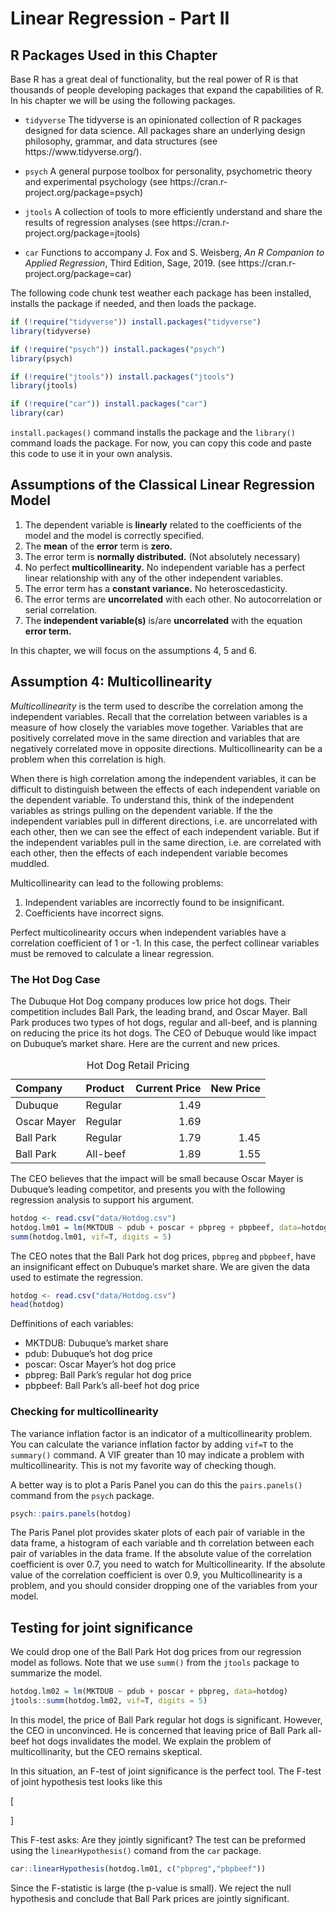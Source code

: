 # Linear Regression - Part II

<script src=https://cdn.datacamp.com/datacamp-light-latest.min.js></script>
<script>var element =  $("div[class="book"]");element.classList.remove("with-summary");</script>


## R Packages Used in this Chapter

Base R has a great deal of functionality, but the real power of R is that thousands of people developing packages that expand the capabilities of R. In his chapter we will be using the following packages.

- `tidyverse` The tidyverse is an opinionated collection of R packages designed for data science. All packages share an underlying design philosophy, grammar, and data structures (see https://www.tidyverse.org/).

- `psych` A general purpose toolbox for personality, psychometric theory and experimental psychology (see https://cran.r-project.org/package=psych)

- `jtools` A collection of tools to more efficiently understand and share the results of regression analyses (see https://cran.r-project.org/package=jtools)

- `car` Functions to accompany J. Fox and S. Weisberg, *An R Companion to Applied Regression*, Third Edition, Sage, 2019. (see https://cran.r-project.org/package=car)

The following code chunk test weather each package has been installed, installs the package if needed, and then loads the package. 

```r
if (!require("tidyverse")) install.packages("tidyverse")
library(tidyverse)

if (!require("psych")) install.packages("psych")
library(psych)

if (!require("jtools")) install.packages("jtools")
library(jtools)

if (!require("car")) install.packages("car")
library(car)

```


`install.packages()` command installs the package and the `library()` command loads the package. For now, you can copy this code and paste this code to use it in your own analysis.

## Assumptions of the Classical Linear Regression Model

1. The dependent variable is **linearly** related to the coefficients of the model and the model is correctly specified. 
2. The **mean** of the **error** term is **zero.**
3. The error term is **normally distributed.** (Not absolutely necessary)
4. No perfect **multicollinearity.**  No independent variable has a perfect linear relationship with any of the other independent variables.
5. The error term has a **constant variance.**  No heteroscedasticity.
6. The error terms are **uncorrelated** with each other.  No autocorrelation or serial correlation. 
7. The **independent variable(s)** is/are **uncorrelated** with the equation **error term.**

In this chapter, we will focus on the assumptions 4, 5 and 6.

## Assumption 4: Multicollinearity

*Multicollinearity* is the term used to describe the correlation among the independent variables. Recall that the correlation between variables is a measure of how closely the variables move together. Variables that are positively correlated move in the same direction and variables that are negatively correlated move in opposite directions. Multicollinearity can be a problem when this correlation is high. 

When there is high correlation among the independent variables, it can be difficult to distinguish between the effects of each independent variable on the dependent variable. To understand this, think of the independent variables as strings pulling on the dependent variable. If the the independent variables pull in different directions, i.e. are uncorrelated with each other, then we can see the effect of each independent variable. But if the independent variables pull in the same direction, i.e. are correlated with each other, then the effects of each independent variable becomes muddled. 

Multicollinearity can lead to the following problems:

1. Independent variables are incorrectly found to be insignificant.
2. Coefficients have incorrect signs.

Perfect multicolinearity occurs when independent variables have a correlation coefficient of 1 or -1. In this case, the perfect collinear variables must be removed to calculate a linear regression.

### The Hot Dog Case

The Dubuque Hot Dog company produces low price hot dogs. Their competition includes Ball Park, the leading brand, and Oscar Mayer. Ball Park produces two types of hot dogs, regular and all-beef, and is planning on reducing the price its hot dogs. The CEO of Debuque would like impact on Dubuque’s market share. Here are the current and new prices.

| Company     	| Product  	| Current Price 	| New Price 	|
|:-------------	|:---------	|---------------:	|-----------:	|
| Dubuque     	| Regular  	| 1.49          	|           	|
| Oscar Mayer 	| Regular  	| 1.69          	|           	|
| Ball Park   	| Regular  	| 1.79          	| 1.45      	|
| Ball Park   	| All-beef 	| 1.89          	| 1.55      	|

Table: Hot Dog Retail Pricing

The CEO believes that the impact will be small because Oscar Mayer is Dubuque’s leading competitor, and presents you with the following regression analysis to support his argument.

```r
hotdog <- read.csv("data/Hotdog.csv")
hotdog.lm01 = lm(MKTDUB ~ pdub + poscar + pbpreg + pbpbeef, data=hotdog)
summ(hotdog.lm01, vif=T, digits = 5)
```

The CEO notes that the Ball Park hot dog prices, `pbpreg` and `pbpbeef`, have an insignificant effect on Dubuque's market share. We are given the data used to estimate the regression.

```r
hotdog <- read.csv("data/Hotdog.csv")
head(hotdog)
```
Deffinitions of each variables:

- MKTDUB: Dubuque’s market share
- pdub: Dubuque’s hot dog price
- poscar: Oscar Mayer's hot dog price
- pbpreg: Ball Park's regular hot dog price
- pbpbeef: Ball Park's all-beef hot dog price

### Checking for multicollinearity

The variance inflation factor is an indicator of a multicollinearity problem. You can calculate the variance inflation factor by adding `vif=T` to the `summary()` command. A VIF greater than 10 may indicate a problem with multicollinearity. This is not my favorite way of checking though.

A better way is to plot a Paris Panel you can do this the `pairs.panels()` command from the `psych` package.

```r
psych::pairs.panels(hotdog)
```

The Paris Panel plot provides skater plots of each pair of variable in the data frame, a histogram of each variable and th correlation between each pair of variables in the data frame. If the absolute value of the correlation coefficient is over 0.7, you need to watch for Multicollinearity.  If the absolute value of the correlation coefficient is over 0.9, you Multicollinearity is a problem, and you should consider dropping one of the variables from your model.

## Testing for joint significance 

We could drop one of the Ball Park Hot dog prices from our regression model as follows. Note that we use `summ()` from the `jtools` package to summarize the model.

```r
hotdog.lm02 = lm(MKTDUB ~ pdub + poscar + pbpreg, data=hotdog)
jtools::summ(hotdog.lm02, vif=T, digits = 5)
```

In this model, the price of Ball Park regular hot dogs is significant. However, the CEO in unconvinced. He is concerned that leaving price of Ball Park all-beef hot dogs invalidates the model. We explain the problem of multicollinarity, but the CEO remains skeptical. 

In this situation, an F-test of joint significance is the perfect tool. The F-test of joint hypothesis test looks like this

\[\begin{array}{l}
{H_0}:{\beta _{pbpreg}} = {\beta _{pbpbeef}} = 0\\
{H_a}:{\beta _{pbpreg}} \ne 0\; \vee \;{\beta _{pbpbeef}} \ne 0
\end{array}\]

This F-test asks: Are they jointly significant?  The test can be preformed using the `linearHypothesis()` comand from the `car` package.

```r
car::linearHypothesis(hotdog.lm01, c("pbpreg","pbpbeef"))
```

Since the F-statistic is large (the p-value is small). We reject the null hypothesis and conclude that Ball Park prices are jointly significant.